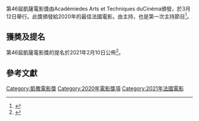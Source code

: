 {{expand English|1=en|page= 46th César Awards|time=2021-03-16T04:41:25+00:00}}
{{Infobox film awards
| number           = 46
| award            = [[凯撒电影奖|凯撒电影奖]]
| image            =
| caption          =
| date             = 2021年3月12日
| site             = [[巴黎|巴黎]]
| host             = {{link-en|瑪莉娜·佛伊絲|Marina Foïs}}
| best_film        =
| best_actor       =
| best_actor_film  =
| best_actress     =
| best_actress_film =
| most_wins        =
| most_nominations = 
| network          = [[Canal+|Canal+]]
| last             =
| next             =
}}
第46屆凱薩電影獎由Académiedes Arts et Techniques duCinéma頒發，於3月12日舉行。此獎頒發給2020年的最佳法國電影。由{{link-en|洛契迪·森姆|Roschdy Zem}}主持，也是{{link-en|瑪莉娜·佛伊絲|Marina Foïs}}第一次主持節目<ref>{{Cite web|url=https://www.allocine.fr/article/fichearticle_gen_carticle=18695065.html|title=César 2021 : une nouvelle date pour la 46e cérémonie|website=AlloCiné|access-date=2021-03-16|archive-date=2021-01-28|archive-url=https://web.archive.org/web/20210128153831/https://www.allocine.fr/article/fichearticle_gen_carticle=18695065.html|dead-url=no}}</ref>。
==獲奬及提名==
第46屆凱薩電影獎的提名於2021年2月10日公佈<ref>{{cite web|url = https://variety.com/2021/film/global/emmanuel-mourets-love-affairs-leads-frances-cesar-nominations-1234904759/|title = Emmanuel Mouret’s ‘Love Affairs’ Leads France’s Cesar Nominations|work = Variety|date = 10 February 2021|access-date = 10 February 2021|archive-date = 2021-02-21|archive-url = https://web.archive.org/web/20210221210755/https://variety.com/2021/film/global/emmanuel-mourets-love-affairs-leads-frances-cesar-nominations-1234904759/|dead-url = no}}</ref>。

==參考文獻==
{{movie-stub}}

[[Category:凱撒電影獎|Category:凱撒電影獎]]
[[Category:2020年電影獎項|Category:2020年電影獎項]]
[[Category:2021年法國電影|Category:2021年法國電影]]